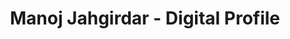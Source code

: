 ---
title: Manoj Jahgirdar - Digital Profile
description: ​​I am a Computer Science Engineer with over 6 years of IT industry experience, currently working as Software Engineer at IBM Software Labs in Bengaluru, India. My areas of expertise include Data & AI, Containers & Kubernetes, Cloud-Native Applications, and Sustainable Software. Skilled in Python, Java, JavaScript, C, C++, and Go. I have been recognized with IBM’s People’s Choice and Manager’s Choice awards for growth and innovation. I am also a proud Inventor of 2 patents, and I am aspiring to advance as a Solutions Architect to apply my technical and leadership skills in building sustainable software solutions.
---